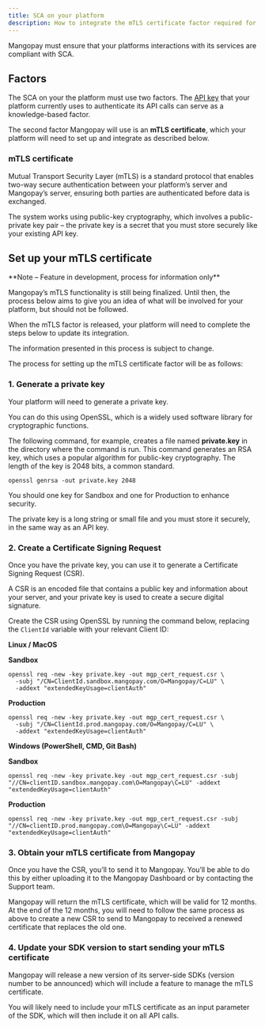 ```yaml
---
title: SCA on your platform
description: How to integrate the mTLS certificate factor required for SCA on your platform
---
```


Mangopay must ensure that your platforms interactions with its services are compliant with SCA.

## Factors

The SCA on your the platform must use two factors. The [API key](/api-reference/overview/api-keys) that your platform currently uses to authenticate its API calls can serve as a knowledge-based factor. 

The second factor Mangopay will use is an **mTLS certificate**, which your platform will need to set up and integrate as described below.

### mTLS certificate

Mutual Transport Security Layer (mTLS) is a standard protocol that enables two-way secure authentication between your platform’s server and Mangopay’s server, ensuring both parties are authenticated before data is exchanged.

The system works using public-key cryptography, which involves a public-private key pair – the private key is a secret that you must store securely like your existing API key.

## Set up your mTLS certificate

<Note>
**Note – Feature in development, process for information only**

Mangopay’s mTLS functionality is still being finalized. Until then, the process below aims to give you an idea of what will be involved for your platform, but should not be followed.

When the mTLS factor is released, your platform will need to complete the steps below to update its integration.

The information presented in this process is subject to change.
</Note>

The process for setting up the mTLS certificate factor will be as follows: 

### 1. Generate a private key
    
Your platform will need to generate a private key. 

You can do this using OpenSSL, which is a widely used software library for cryptographic functions. 

The following command, for example, creates a file named **private.key** in the directory where the command is run. This command generates an RSA key, which uses a popular algorithm for public-key cryptography. The length of the key is 2048 bits, a common standard.

```shell
openssl genrsa -out private.key 2048 
```

You should one key for Sandbox and one for Production to enhance security. 

The private key is a long string or small file and you must store it securely, in the same way as an API key.
  
### 2. Create a Certificate Signing Request
  
Once you have the private key, you can use it to generate a Certificate Signing Request (CSR).

A CSR is an encoded file that contains a public key and information about your server, and your private key is used to create a secure digital signature. 

Create the CSR using OpenSSL by running the command below, replacing the `ClientId` variable with your relevant Client ID: 

**Linux / MacOS**

**Sandbox**

```shell
openssl req -new -key private.key -out mgp_cert_request.csr \
  -subj "/CN=ClientId.sandbox.mangopay.com/O=Mangopay/C=LU" \
  -addext "extendedKeyUsage=clientAuth"
```

**Production**

```shell
openssl req -new -key private.key -out mgp_cert_request.csr \
  -subj "/CN=ClientId.prod.mangopay.com/O=Mangopay/C=LU" \
  -addext "extendedKeyUsage=clientAuth"
```

**Windows (PowerShell, CMD, Git Bash)**

**Sandbox**

```shell
openssl req -new -key private.key -out mgp_cert_request.csr -subj "//CN=clientID.sandbox.mangopay.com\O=Mangopay\C=LU" -addext "extendedKeyUsage=clientAuth"
```

**Production**

```shell
openssl req -new -key private.key -out mgp_cert_request.csr -subj "//CN=clientID.prod.mangopay.com\O=Mangopay\C=LU" -addext "extendedKeyUsage=clientAuth"
```
  
### 3. Obtain your mTLS certificate from Mangopay
  
Once you have the CSR, you’ll to send it to Mangopay. You’ll be able to do this by either uploading it to the Mangopay Dashboard or by contacting the Support team. 

Mangopay will return the mTLS certificate, which will be valid for 12 months. At the end of the 12 months, you will need to follow the same process as above to create a new CSR to send to Mangopay to received a renewed certificate that replaces the old one.

### 4. Update your SDK version to start sending your mTLS certificate
  
Mangopay will release a new version of its server-side SDKs (version number to be announced) which will include a feature to manage the mTLS certificate.

You will likely need to include your mTLS certificate as an input parameter of the SDK, which will then include it on all API calls.
